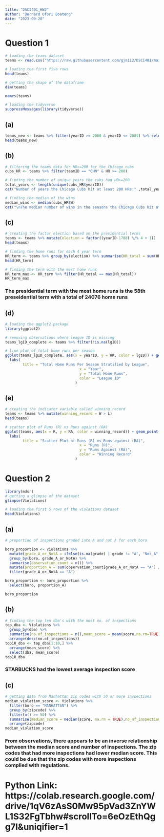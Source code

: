 ---
title: "DSCI401_HW2"
author: "Bernard Ofori Boateng"
date: "2023-09-20"
---

# Question 1
```{r}
# loading the teams dataset
teams <- read.csv("https://raw.githubusercontent.com/gjm112/DSCI401/main/data/Teams.csv")
```

```{r}
# loading the first five rows
head(teams)
```

```{r}
# getting the shape of the dataframe
dim(teams)
```

```{r}
names(teams)
```

```{r}
# loading the tidyverse
suppressMessages(library(tidyverse))
```


## (a)
```{r}
teams_new <- teams %>% filter(yearID >= 2000 & yearID <= 2009) %>% select(yearID, W, L)
head(teams_new)
```

## (b)
```{r}
# filtering the teams data for HR>=200 for the Chicago cubs
cubs_HR <- teams %>% filter(teamID == "CHN" & HR >= 200) 

# finding the number of unique years the cubs had HR>=200
total_years <- length(unique(cubs_HR$yearID))
cat("Number of years the Chicago Cubs hit at least 200 HRs:" ,total_years)

# finding the median of the wins
median_wins <- median(cubs_HR$W)
cat("\nThe median number of wins in the seasons the Chicago Cubs hit at least 200 HRs:" ,median_wins)

```
## (c)
```{r}
# creating the factor election based on the presidential terms
teams <- teams %>% mutate(election = factor((yearID-1788) %/% 4 + 1))
head(teams)
```
```{r}
# finding the home runs for each 4 year term
HR_term <- teams %>% group_by(election) %>% summarise(HR_total = sum(HR))
head(HR_term)
```
```{r}
# finding the term with the most home runs
HR_term_max <- HR_term %>% filter(HR_total == max(HR_total))
HR_term_max
```
### The presidential term with the most home runs is the 58th preseidential term with a total of 24076 home runs

## (d)
```{r}
# loading the ggplot2 package
library(ggplot2)

# removing observations where league ID is missing
teams_lgID_complete <- teams %>% filter(!is.na(lgID))

# line plot of total home runs per season
ggplot(teams_lgID_complete, aes(x = yearID, y = HR, color = lgID)) + geom_line() + 
  labs(
        title = "Total Home Runs Per Season Stratified by League",
                                  x = "Year",
                                  y = "Total Home Runs",
                                  color = "League ID"
                                )
```

## (e)
```{r}
# creating the indicator variable called winning record 
teams <- teams %>% mutate(winning_record = W > L)
head(teams)
```
```{r}
# scatter plot of Runs (R) vs Runs against (RA)
ggplot(teams, aes(x = R, y = RA, color = winning_record)) + geom_point() + 
  labs(
        title = "Scatter Plot of Runs (R) vs Runs against (RA)",
                                  x = "Runs (R)",
                                  y = "Runs Against (RA)",
                                  color = "Winning Record"
                                )
```


# Question 2

```{r}
library(mdsr)
# getting a glimpse of the dataset
glimpse(Violations)

```
```{r}
# loading the first 5 rows of the violations dataset
head(Violations)
```

## (a)
```{r}
# proportion of inspections graded into A and not A for each boro 

boro_proportion <- Violations %>%
  mutate(grade_A_or_NotA = ifelse(is.na(grade) | grade != "A", "Not_A", "A")) %>%
  group_by(boro, grade_A_or_NotA) %>%
  summarise(observation_count = n()) %>%
  mutate(proportion_A = sum(observation_count[grade_A_or_NotA == "A"] / sum(observation_count))) %>%
  filter(grade_A_or_NotA == "A") 

boro_proportion <- boro_proportion %>%
  select(boro, proportion_A)

boro_proportion
```

## (b)

```{r}
# finding the top ten dba's with the most no. of inspections
top_dba <- Violations %>%
  group_by(dba) %>%
  summarise(no.of_inspections = n(),mean_score = mean(score,na.rm=TRUE)) %>%
  arrange(desc(no.of_inspections))
top10_dba <- top_dba[1:10,] %>%
  arrange(mean_score) %>%
  select(dba, mean_score)
top10_dba
```
### STARBUCKS had the lowest average inspection score



## (c)
```{r}
# getting data from Manhattan zip codes with 50 or more inspections
median_violation_score <- Violations %>% 
  filter(boro == "MANHATTAN") %>%
  group_by(zipcode) %>%
  filter(n() >= 50) %>%
  summarise(median_score = median(score, na.rm = TRUE),no_of_inspections = n()) %>% 
  arrange(zipcode)
median_violation_score
```
### From observations, there appears to be an inverse relationship between the median score and number of inspections. The zip codes that had more inspections had lower median score. This could be due that the zip codes with more inspections complied with regulations. 



# Python Link: https://colab.research.google.com/drive/1qV6zAsS0Mw95pVad3ZnYWL1S32FgTbhw#scrollTo=6eOzEthQgg7l&uniqifier=1

